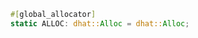 ```rust title="benches/play_game.rs"
#[global_allocator]
static ALLOC: dhat::Alloc = dhat::Alloc;
```
